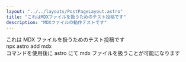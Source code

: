 ---
layout: "../../layouts/PostPageLayout.astro"
title: "これはMDXファイルを扱うためのテスト投稿です"
description: "MDXファイルの動作テストです"
---


<PostHeading title="これはMDXファイルを扱うためのテスト投稿です" />

<div class="post-body">
  これは MDX ファイルを扱うためのテスト投稿です
  <br />
  npx astro add mdx
  <br />
  コマンドを使用後に astro にて mdx ファイルを扱うことが可能になります
</div>
